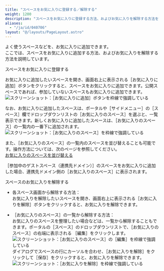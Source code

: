 ```yaml
---
title: "スペースをお気に入りに登録する／解除する"
weight: 1200
description: "スペースをお気に入りに登録する方法、およびお気に入りを解除する方法を説明しています。"
aliases:
  - "/ja/id/040706"
layout: "@/layouts/PageLayout.astro"
---
```




よく使うスペースなどを、お気に入りに追加できます。  
ここでは、スペースをお気に入りに追加する方法、およびお気に入りを解除する方法を説明しています。

<Heading id="space_space_favorite_10">スペースをお気に入りに登録する</Heading>

お気に入りに追加したいスペースを開き、画面右上に表示される<Wovn>［お気に入りに追加］</Wovn>ボタンをクリックすると、スペースをお気に入りに追加できます。公開スペースであれば、参加していないスペースもお気に入りに追加できます。
<Img src="/k/kintone/img-ja/space_favorite_02.png" alt="スクリーンショット：［お気に入りに追加］ボタンを枠線で強調している" />

なお、お気に入りに追加したスペースは、ポータルや<Wovn>［サイドメニュー］</Wovn>の<Wovn>［スペース］</Wovn>欄でドロップダウンリストの<Wovn>［お気に入りのスペース］</Wovn>を選ぶと、一覧表示できます。新しくお気に入りに追加したスペースは、<Wovn>［お気に入りのスペース］</Wovn>の一覧内の一番下に追加されます。
<Img src="/k/kintone/img-ja/sort_favorite_space_img03.png" alt="スクリーンショット：［お気に入りのスペース］を枠線で強調している" />

また、<Wovn>［お気に入りのスペース］</Wovn>の一覧内のスペースを並び替えることも可能です。操作方法については、次のページを参照してください。  
[お気に入りのスペースを並び替える](/k/ja/id/040686.html)

<Note>

<Wovn>［参加中のゲストスペース（連携先ドメイン）］</Wovn>のスペースをお気に入りに追加した場合、連携先ドメイン側の<Wovn>［お気に入りのスペース］</Wovn>に表示されます。

</Note>

<Heading id="space_space_favorite_20">スペースのお気に入りを解除する</Heading>

* 各スペース画面から解除する方法：  
  お気に入りを解除したいスペースを開き、画面右上に表示される<Wovn>［お気に入りを解除］</Wovn>ボタンをクリックすると、お気に入りを解除できます。

* <Wovn>［お気に入りのスペース］</Wovn>の一覧から解除する方法：  
  お気に入りのスペースを整理したい場合などは、一覧から解除することもできます。<Wovn></Wovn>ポータルの<Wovn>［スペース］</Wovn>のドロップダウンリストで、<Wovn>［お気に入りのスペース］</Wovn>の右端に表示される <Wovn>［編集］</Wovn>をクリックします。  
  <Img src="/k/kintone/img-ja/sort_favorite_space_img01.png" alt="スクリーンショット：［お気に入りのスペース］の［編集］を枠線で強調している" />
  ダイアログでスペースの行にカーソルを合わせ、<Wovn>［お気に入りを解除］</Wovn>をクリックして<Wovn>［保存］</Wovn>をクリックすると、お気に入りを解除できます。<Wovn></Wovn>  
  <Img src="/k/kintone/img-ja/sort_favorite_space_img04.png" alt="スクリーンショット：［お気に入りを解除］を枠線で強調している" />
